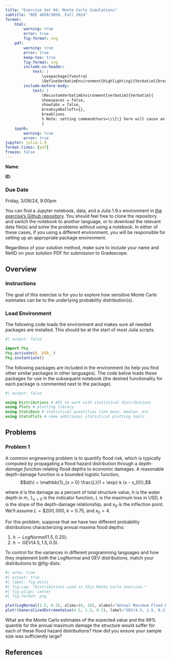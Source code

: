 ```yaml
---
title: "Exercise Set 04: Monte Carlo Simulations"
subtitle: "BEE 4850/5850, Fall 2024"
format:
    html:        
        warning: true
        error: true
        fig-format: svg
    pdf:
        warning: true
        error: true
        keep-tex: true
        fig-format: svg    
        include-in-header: 
            text: |
                \usepackage{fvextra}
                \DefineVerbatimEnvironment{Highlighting}{Verbatim}{breaklines,commandchars=\\\{\}}
        include-before-body:
            text: |
                \RecustomVerbatimEnvironment{verbatim}{Verbatim}{
                showspaces = false,
                showtabs = false,
                breaksymbolleft={},
                breaklines
                % Note: setting commandchars=\\\{\} here will cause an error 
                }
    ipynb:
        warning: true
        error: true
jupyter: julia-1.9
format-links: [pdf]
freeze: false
---
```


::: {.content-visible when-format="ipynb"}
**Name**:

**ID**:
:::

::: {.callout-important icon=false}
### Due Date

Friday, 3/08/24, 9:00pm
:::

::: {.content-visible unless-format="ipynb"}
:::{.callout-tip}

You can find a Jupyter notebook, data, and a Julia 1.9.x environment in [the exercise's Github repository]({{< var github_org.repo >}}/ex-week07). You should feel free to clone the repository and switch the notebook to another language, or to download the relevant data file(s) and solve the problems without using a notebook. In either of these cases, if you using a different environment, you will be responsible for setting up an appropriate package environment.

Regardless of your solution method, make sure to include your name and NetID on your solution PDF for submission to Gradescope.
:::
:::

## Overview

::: {.cell .markdown}

### Instructions

The goal of this exercise is for you to explore how sensitive Monte Carlo estimates can be to the underlying probability distribution(s).

:::

::: {.cell .markdown}
### Load Environment

The following code loads the environment and makes sure all needed packages are installed. This should be at the start of most Julia scripts.

:::

```julia
#| output: false

import Pkg
Pkg.activate(@__DIR__)
Pkg.instantiate()
```

::: {.cell .markdown}
The following packages are included in the environment (to help you find other similar packages in other languages). The code below loads these packages for use in the subsequent notebook (the desired functionality for each package is commented next to the package).

:::

```julia
#| output: false

using Distributions # API to work with statistical distributions
using Plots # plotting library
using StatsBase # statistical quantities like mean, median, etc
using StatsPlots # some additional statistical plotting tools
```

::: {.cell .markdown}

## Problems

:::

::: {.cell .markdown}

### Problem 1

:::

A common engineering problem is to quantify flood risk, which is typically computed by propagating a flood hazard distribution through a *depth-damage function* relating flood depths to economic damages. A reasonable depth-damage function is a bounded logistic function,
$$d(h) = \mathbb{1}_{x > 0} \frac{L}{1 + \exp(-k (x - x_0))},$$

where $d$ is the damage as a percent of total structure value, $h$ is the water depth in m, $\mathbb{1}_{x > 0}$ is the indicator function, $L$ is the maximum loss in USD, $k$ is the slope of the depth-damage relationship, and $x_0$ is the inflection point. We'll assume $L=\$200,000$, $k=0.75$, and $x_0=4$.

For this problem, suppose that we have two different probability distributions characterizing annual maxima flood depths:

1. $h \sim LogNormal(1.5, 0.25)$;
2. $h \sim GEV(4.5, 1.5, 0.3)$.

To control for the variances in different programming languages and how they implement both the LogNormal and GEV distributions, match your distributions to @fig-dists.

```julia
#| echo: true
#| output: true
#| label: fig-dists
#| fig-cap: "Distributions used in this Monte Carlo exercise."
#| fig-align: center
#| fig-format: png

plot(LogNormal(1.5, 0.3), xlims=(0, 10), xlabel="Annual Maximum Flood Depth", ylabel="Probability Density", label="LogNormal(1.5, 0.25)")
plot!(GeneralizedExtremeValue(4.5, 1.5, 0.3), label="GEV(4.5, 1.5, 0.3)")
```

What are the Monte Carlo estimates of the expected value and the 99% quantile for the annual maximum damage the structure would suffer for each of these flood hazard distributions? How did you ensure your sample size was sufficiently large?


## References
